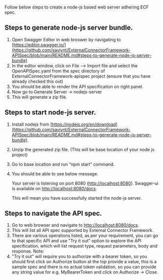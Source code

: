 Follow below steps to create a node-js based web server adhering ECF spec.

## Steps to generate node-js server bundle.

1. Open Swagger Editor in web broswer by navigating to [https://editor.swagger.io/](https://github.com/saviynt/ExternalConnectorFramework-APISpec/blob/main/README.md#steps-to-generate-node-js-server-bundle)
2. In the editor window, click on File --&gt; Import file and select the OpenAPISpec.yaml from the spec directory of ExternalConnectorFramework-apispec project (ensure that you have already checked this out)
3. You should be able to render the API specification on right panel.
4. Now go to Generate Server -&gt; nodejs-server
5. This will generate a zip file.

## Steps to start node-js server.

1. Install nodejs from [https://nodejs.org/en/download](https://github.com/saviynt/ExternalConnectorFramework-APISpec/blob/main/README.md#steps-to-generate-node-js-server-bundle).

2. Unzip the generated zip file. (This will be base location of your node js project)

3. Go to base location and run “npm start” command.

4. You should be able to see below message.

   Your server is listening on port 8080 ([http://localhost:8080](https://github.com/saviynt/ExternalConnectorFramework-APISpec/blob/main/README.md#steps-to-generate-node-js-server-bundle)). Swagger-ui is available on [http://localhost:8080/docs](https://github.com/saviynt/ExternalConnectorFramework-APISpec/blob/main/README.md#steps-to-generate-node-js-server-bundle).

   This will mean you have successfully started the node-js server.

## Steps to navigate the API spec.

1. Go to web browser and navigate to [http://localhost:8080/docs](https://github.com/saviynt/ExternalConnectorFramework-APISpec/blob/main/README.md#steps-to-generate-node-js-server-bundle).
2. This will list all API spec supported by External Connector Framework.
3. There are various operations listed, as per your requirement, you can go to that specific API and use "Try it out" option to explore the API specification, which will list request type, request parameters, body and response. Note:
4. "Try it out" will require you to authorize with a bearer token, so you should first click on Authorize button at the top provide a value, this is a sample spec and there is no actual token validation, so you can provide any string value for e.g. MyBearerToken and click on Authorize -&gt; Close.
